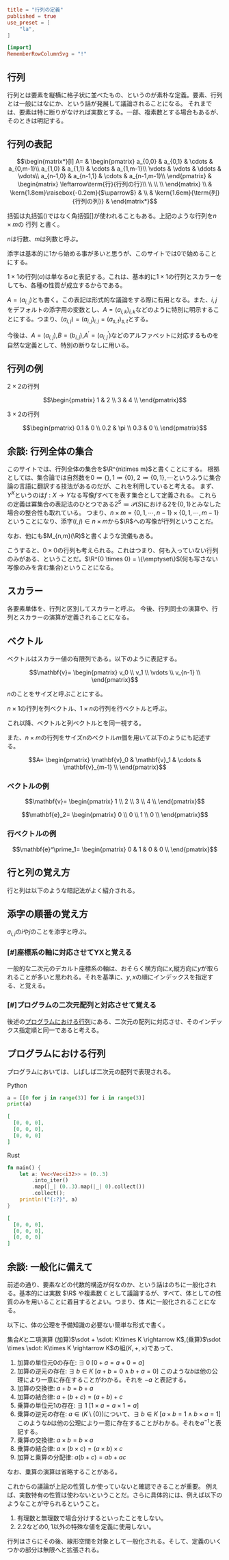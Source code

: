 ```toml
title = "行列の定義"
published = true
use_preset = [
    "la",
]

[import]
RememberRowColumnSvg = "!"
```

## 行列

行列とは要素を縦横に格子状に並べたもの、というのが素朴な定義。要素、行列とは一般にはなにか、という話が発展して議論されることになる。
それまでは、要素は特に断りがなければ実数とする。一部、複素数とする場合もあるが、そのときは明記する。

## 行列の表記

```math
\begin{matrix*}[l]
    A=
  &
    \begin{pmatrix}
      a_{0,0} & a_{0,1} & \cdots & a_{0,m-1}\\
      a_{1,0} & a_{1,1} & \cdots & a_{1,m-1}\\
      \vdots & \vdots & \ddots & \vdots\\
      a_{n-1,0} & a_{n-1,1} & \cdots & a_{n-1,m-1}\\
    \end{pmatrix}
  &
    \begin{matrix}
      \leftarrow\term{行}{行列の行}\\
      \\
      \\
      \\
    \end{matrix}
  \\
  &
    \kern{1.8em}\raisebox{-0.2em}{$\uparrow$}
  &
  \\
  &
    \kern{1.6em}{\term{列}{行列の列}}
  &
\end{matrix*}
```

括弧は丸括弧$()$ではなく角括弧$[]$が使われることもある。上記のような行列を$n \times m$の 行列 と書く。

$n$は行数、$m$は列数と呼ぶ。

添字は基本的に$1$から始める事が多いと思うが、このサイトでは$0$で始めることにする。

$1 \times 1$の行列$(a)$は単なる$a$と表記する。これは、基本的に$1 \times 1$の行列とスカラーをしても、各種の性質が成立するからである。

$A = (a_{i, j})$とも書く。この表記は形式的な議論をする際に有用となる。また、$i, j$をデフォルトの添字用の変数とし、$A=(a_{i, k})_{i, k}$などのように特別に明示することにする。つまり、$(a_{i, j})=(a_{i, j})_{i,j}=(a_{s,t})_{s,t}$とする。

今後は、$A=(a_{i,j})$,$B=(b_{i,j})$,$A^\prime=(a^\prime_{i,j})$などのアルファベットに対応するものを自然な定義として、特別の断りなしに用いる。

## 行列の例

$2 \times 2$の行列

```math
\begin{pmatrix}
1 & 2 \\
3 & 4 \\
\end{pmatrix}
```

$3 \times 2$の行列

```math
\begin{pmatrix}
0.1 & 0 \\
0.2 & \pi \\
0.3 & 0 \\
\end{pmatrix}
```

## 余談: 行列全体の集合

このサイトでは、行列全体の集合を$\R^{n\times m}$と書くことにする。
根拠としては、集合論では自然数を$0\coloneqq\{\}, 1\coloneqq\{0\},\ 2\coloneqq\{0, 1\}, \cdots$というふうに集合論の言語に翻訳する技法があるのだが、これを利用していると考える。
まず、$Y^X$というのは$f: X\rightarrow Y$なる写像$f$すべてを表す集合として定義される。
これらの定義は冪集合の表記法のひとつである$2^S\coloneqq \mathcal{P}(S)$における$2$を$\{0,1\}$とみなした場合の整合性も取れている。
つまり、$n \times m = \{0, 1, \cdots, n-1\} \times \{0, 1, \cdots, m-1\}$ということになり、添字$(i, j) \in n \times m$から$\R$への写像が行列ということだ。

なお、他にも$M_{n,m}(\R)$と書くような流儀もある。

こうすると、$0 \times 0$の行列も考えられる。これはつまり、何も入っていない行列のみがある、ということだ。$\R^{0 \times 0} = \{\emptyset\}$(何も写さない写像のみを含む集合)ということになる。

## スカラー

各要素単体を、行列と区別してスカラーと呼ぶ。
今後、行列同士の演算や、行列とスカラーの演算が定義されることになる。

## ベクトル

ベクトルはスカラー値の有限列である。以下のように表記する。

```math
\mathbf{v}=
\begin{pmatrix}
v_0 \\
v_1 \\
\vdots \\
v_{n-1} \\
\end{pmatrix}
```

$n$のことをサイズと呼ぶことにする。

$n \times 1$の行列を列ベクトル、$1 \times n$の行列を行ベクトルと呼ぶ。

これ以降、ベクトルと列ベクトルとを同一視する。

また、$n \times m$の行列をサイズ$n$のベクトル$m$個を用いて以下のようにも記述する。

```math
A=
\begin{pmatrix}
\mathbf{v}_0 &
\mathbf{v}_1 &
\cdots &
\mathbf{v}_{m-1} \\
\end{pmatrix}
```

### ベクトルの例

```math
\mathbf{v}=
\begin{pmatrix}
1 \\
2 \\
3 \\
4 \\
\end{pmatrix}
```

```math
\mathbf{e}_2=
\begin{pmatrix}
0 \\ 0 \\ 1 \\ 0 \\
\end{pmatrix}
```

### 行ベクトルの例

```math
\mathbf{e}^\prime_1=
\begin{pmatrix}
0 & 1 & 0 & 0 \\
\end{pmatrix}
```

## 行と列の覚え方

行と列は以下のような暗記法がよく紹介される。

<RememberRowColumnSvg />

## 添字の順番の覚え方

<C template="覚え方%s. " start={1} />

$a_{i,j}$の$i$や$j$のことを添字と呼ぶ。

### [#]座標系の軸に対応させてYXと覚える

一般的な二次元のデカルト座標系の軸は、おそらく横方向に$x$,縦方向に$y$が取られることが多いと思われる。それを基準に、$y, x$の順にインデックスを指定する、と覚える。

### [#]プログラムの二次元配列と対応させて覚える

後述の[プログラムにおける行列](#プログラムにおける行列)にある、二次元の配列に対応させ、そのインデックス指定順と同一であると考える。

## プログラムにおける行列

プログラムにおいては、しばしば二次元の配列で表現される。

Python

```python
a = [[0 for j in range(3)] for i in range(3)]
print(a)
```

```json
[
  [0, 0, 0],
  [0, 0, 0],
  [0, 0, 0]
]
```

Rust

```rust
fn main() {
    let a: Vec<Vec<i32>> = (0..3)
        .into_iter()
        .map(|_| (0..3).map(|_| 0).collect())
        .collect();
    println!("{:?}", a)
}
```

```json
[
  [0, 0, 0],
  [0, 0, 0],
  [0, 0, 0]
]
```

## 余談: 一般化に備えて

前述の通り、要素などの代数的構造が何なのか、という話はのちに一般化される。基本的には実数 $\R$ や複素数 $\mathbb{C}$ として議論するが、すべて、体としての性質のみを用いることに着目するとよい。つまり、体 $K$に一般化されることになる。

以下に、体の公理を予備知識の必要ない簡単な形式で書く。

集合$K$と二項演算 (加算)$\sdot + \sdot: K\times K \rightarrow K$,(乗算)$\sdot \times \sdot: K\times K \rightarrow K$の組$(K, +, \times)$であって、

1. 加算の単位元$0$の存在: $\exists ~ 0 ~ [0 + a = a + 0 = a]$
1. 加算の逆元の存在: $\exists ~ b \in K ~ [a + b = 0 \wedge b + a = 0]$
   このような$b$は他の公理により一意に存在することがわかる。それを $-a$ と表記する。
1. 加算の交換律: $a + b = b + a$
1. 加算の結合律: $a + (b + c) = (a + b) + c$
1. 乗算の単位元$1$の存在: $\exists ~ 1 ~ [1 \times a = a \times 1 = a]$
1. 乗算の逆元の存在: $a \in (K\setminus\{0\})$について、$\exists ~ b \in K ~ [a \times b = 1 \wedge b \times a = 1]$
   このような$b$は他の公理により一意に存在することがわかる。それを$a^{-1}$と表記する。
1. 乗算の交換律: $a \times b = b \times a$
1. 乗算の結合律: $a \times (b \times c) = (a \times b) \times c$
1. 加算と乗算の分配律: $a(b+c) = ab + ac$

なお、乗算の演算は省略することがある。

これからの議論が上記の性質しか使っていないと確認できることが重要。
例えば、実数特有の性質は使わないということだ。さらに具体的には、例えば以下のようなことが守られるということ。

1. 有理数と無理数で場合分けするといったことをしない。
1. $2.2$などの$0, 1$以外の特殊な値を定義に使用しない。

行列はさらにその後、線形空間を対象として一般化される。そして、定義のいくつかの部分は無限へと拡張される。
